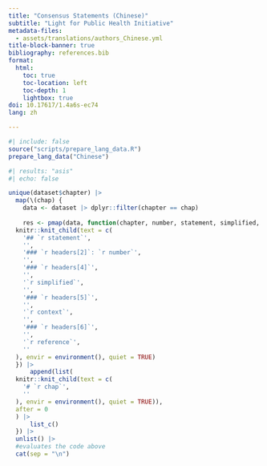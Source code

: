 ```yaml
---
title: "Consensus Statements (Chinese)"
subtitle: "Light for Public Health Initiative"
metadata-files:
  - assets/translations/authors_Chinese.yml
title-block-banner: true
bibliography: references.bib
format:
  html:
    toc: true
    toc-location: left
    toc-depth: 1
    lightbox: true
doi: 10.17617/1.4a6s-ec74
lang: zh

---
```


```r
#| include: false
source("scripts/prepare_lang_data.R")
prepare_lang_data("Chinese")
```

```r
#| results: "asis"
#| echo: false

unique(dataset$chapter) |> 
  map(\(chap) {
    data <- dataset |> dplyr::filter(chapter == chap)
    
    res <- pmap(data, function(chapter, number, statement, simplified, context, reference) {
  knitr::knit_child(text = c(
    '## `r statement`',
    '',
    '### `r headers[2]`: `r number`',
    '',
    '### `r headers[4]`',
    '',
    '`r simplified`',
    '',
    '### `r headers[5]`',
    '',
    '`r context`',
    '',
    '### `r headers[6]`',
    '',
    '`r reference`',
    ''
  ), envir = environment(), quiet = TRUE)
  }) |> 
      append(list(
  knitr::knit_child(text = c(
    '# `r chap`',
    ''
  ), envir = environment(), quiet = TRUE)),
  after = 0
  ) |> 
      list_c()
  }) |>
  unlist() |> 
  #evaluates the code above
  cat(sep = "\n")
```

